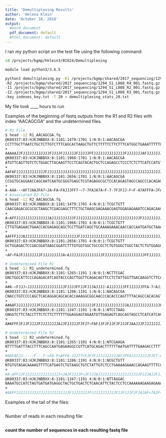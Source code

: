 ```yaml
---
title: 'Demultiplexing Results'
author: 'Helena Klein'
date: 'October 16, 2018'
output:
  #word_document
  pdf_document: default
  #html_document: default
---
```

I ran my python script on the test file using the following command:
```bash

cd /projects/bgmp/hklein3/BI624/Demultiplexing

module load python3/3.6.5

python3 demultiplexing.py -R1 /projects/bgmp/shared/2017_sequencing/1294_S1_L008_R1_001.fastq.gz \
-R2 /projects/bgmp/shared/2017_sequencing/1294_S1_L008_R4_001.fastq.gz \
-I1 /projects/bgmp/shared/2017_sequencing/1294_S1_L008_R2_001.fastq.gz \
-I2 /projects/bgmp/shared/2017_sequencing/1294_S1_L008_R3_001.fastq.gz \
-key indexes_key.txt -T 20 > demultiplexing_stats_20.txt

```

My file took ____ hours to run

Examples of the beginning of fastq outputs from the R1 and R2 files with index "AACAGCGA" and the undetermined files.

```bash
# R1 File
$ head -12 R1_AACAGCGA.fq
@K00337:83:HJKJNBBXX:8:1101:1479:1701 1:N:0:1:AACAGCGA
CCTTTGCTTAATCTGCTCTTGTCTTTCAGCACTAAGCTGTTCTTTTTCTTCTTTCATGGCTGAAATTTTTGTTTTCAGTTCTCTAACCTGGCGCTCAATAT
+
AAAAAJJFJJJJJJJJJJJJFJJJJFJJJJJJFJJJJJFFJJJJJJJJJJJJJJFJJJJJJJAFJJJJJJJJJJJJJFF<JJJJJJJJJJJFJJJJJFJJJ
@K00337:83:HJKJNBBXX:8:1101:1966:1701 1:N:0:1:AACAGCGA
ATGTTCAGTTGTCTCTGGACTTACAAGTTCCTCAGTACACTGCTCCAGAGCCTCCCTCTCTTCATCCATGTCCTGACTGGTCTCCTTGCTGGCTTCTGAGC
+
AAFAFJJJJJJJJJJJJJFJJJJJJJJJJJJJJJJJJJJJJJJJJJJJJJJJJJJJJJJJJJJJJJJJJJJJJJJJJJJJJJJJJJJJFJJJJJJJJFJJJ
@K00337:83:HJKJNBBXX:8:1101:2656:1701 1:N:0:1:AACAGCGA
CCGGTGCAGGAACCAGCAATCAATGCGGGTGAGCTCGTAGAGGCGCTCCACAGAGTAGCCAGCCCACAGAGCGGCAGCCACCACAAAGATCCGCTTATCCG
+
A-AAA--<AF7JAAJFA7<JA<FA<FAJJJFF7-<7-7FAJA7A<F-7-7FJFJJ-F<F-A7AFFFA<JFA-<A<777A7AAJ7A-FJ77AAJAAAFAFFF
# Associated R2 file
$ head -12 R2_AACAGCGA.fq
@K00337:83:HJKJNBBXX:8:1101:1479:1701 4:N:0:1:TCGCTGTT
CAACGAGACGCGCGCTAAGCTCGACGAGCTTTCTGCTAAGCGAGAAACGAGTGGAGAGAAATCCAGACAACTAAGGGATGCCCAGCAGGATGCAAGAGACA
+
A<AFFJJJJJJJJJJJJJJJAJJJJJJJJJJFJJJJJJJJJJJJJJJJJJJJJJJJJJJJJFJJJJJJJJJ7JJJJJJJJJJJJJJJJJJFJJJJJJJJJJ
@K00337:83:HJKJNBBXX:8:1101:1966:1701 4:N:0:1:TCGCTGTT
CTTGTGAGAACTGAACCACGAGAGCAGCTCCTTGATCAGCTGCAAAAGAAACAACCACCAATGATGCTAAACAGCTCAGAAGCCAGCAAGGAGACCAGTCA
+
AAFFFJJJAJJJJJJJJJJJJJJJJJJJJJJJJFJJJJJJJJJJJJJJJJJJJJJJJJJJJJJJJJJJJJJJJJJJJJJJJJJJJJJJJJJJJFJJJJFJJ
@K00337:83:HJKJNBBXX:8:1101:2656:1701 4:N:0:1:TCGCTGTT
GCTGGAGACTCCGACGGATAAGCGGATCTTTGTGGTGGCTGCCGCTCTGTGGGCTGGCTACTCTGTGGAGCGCCTCTACGAGCTCACCCGCATTGATTGCT
+
<AF<FAJFJJJJJJJJFJJJJJJJJJA<AJJJJJJJJJJJJJJJFJJJJJJJJJJJJJJJJJJFFJJJJJJJJJJJFJJFJJJJJFJJJ<JJFJFFJJJJF

# Undetermined File R1
$ head -12 R1_undetermined.fq 
@K00337:83:HJKJNBBXX:8:1101:1265:1191 1:N:0:1:NCTTCGAC
GNCTGGCATTCCCAGAGACATCAGTACCCAGTTGGTTCAGACAGTTCCTCTATTGGTTGACAAGGTCTTCATTTCTAGTGATATCAACACGGTGTCTACAA
+
A#A-<FJJJ<JJJJJJJJJJJJJJJJJFJJJJFFJJFJJJAJJJJ-AJJJJJJJFFJJJJJJFFA-7<AJJJFFAJJJJJF<F--JJJJJJF-A-F7JJJJ
@K00337:83:HJKJNBBXX:8:1101:1286:1191 1:N:0:1:NACAGCGA
CNACCTGTCCCCAGCTCACAGGACAGCACACCAAAGGCGGCAACCCACACCCAGTTTTACAGCCACACAGTGCCTTGTTTTACTTGAGGACCCCCCACTCC
+
A#AAFJJJJJJJJJJFJJJJJJJJJJJJJJJJJJJJJJJJFJJJJJJJJJJJJJJAJJJJJJJJJJJJJJFJJJJJFFFFJJJJJJJJJJJJJJJJJJ77F
@K00337:83:HJKJNBBXX:8:1101:1347:1191 1:N:0:1:NTCCTAAG
GNGGTCTTCTACCTTTCTCTTCTTTTTTGGAGGAGTAGAATGTTGAGAGTCAGCAGTAGCCTCATCATCACTAGATGGCATTTCTTCTGAGCAAAACAGGT
+
A#AFFFJFJJFJJJJFJJJJJJJJAJJFJJJJJFJFJ7<FAFJJFJFJJFJFJJJFJAAJJJFJJJJJJJJJJJJJJJAJJJFAJJJJJFFJJJAJJJ<F-

# Undetermined File R2
$ head -12 R2_undetermined.fq 
@K00337:83:HJKJNBBXX:8:1101:1265:1191 4:N:0:1:NTCGAAGA
NTTTTGATTTACCTTTCAGCCAATGAGAAGGCCGTTCATGCAGACTTTTTTAATGATTTTGAAGACCTTTTTGATGATGATGATGTCCAGTGAGGCCTCCC
+
#AAFAFJJ-----F---7-<FA-F<AFFA-JJJ77<FJFJFJJJJJJJJJJAFJFFAJJJJJJJJFJF7-AFFJJ7F7JFJJFJ7FFF--A<A7<-A-7--
@K00337:83:HJKJNBBXX:8:1101:1286:1191 4:N:0:1:NCGCTGTT
NTGTGTAGACAAAAGTTTTCATGAGTCTGTAAGCTGTCTATTGTCTCCTGAAAAGAAACCAGAAGTTTTCCCCTAAATGTGTTTAGAATGCTTATTCTAAT
+
#A-AFFJJFJJJJJJJJJJJJJJJJ<JAJFJJJJF<JFJJJAJJJJJJJJJJJJJJJJJJJFJJJAJJFJJJFJJJF<JJA-JJJ-<AFAF--FF<JAFJF
@K00337:83:HJKJNBBXX:8:1101:1347:1191 4:N:0:1:NTTAGGAC
NAAATGCCATCTAGTGATGATGAGGCTACTGCTGACTCTCAACATTCTACTCCTCCAAAAAAGAAGAGAAAGATTCCAACCCCCAGAACCGATGACCGGCA
+
#AAFFJJJJJJJJJJJJJJJJJJJJJJJJFJJJJJJJJFJJJJJJJJJJJFJJFJJJFJFJAJAF<7AJF<J--7AA7<FJ----7A-F-77-77------
```

Examples of the tail of the files:

```bash

```

Number of reads in each resulting file:

```bash

```


**count the number of sequences in each resulting fastq file**
